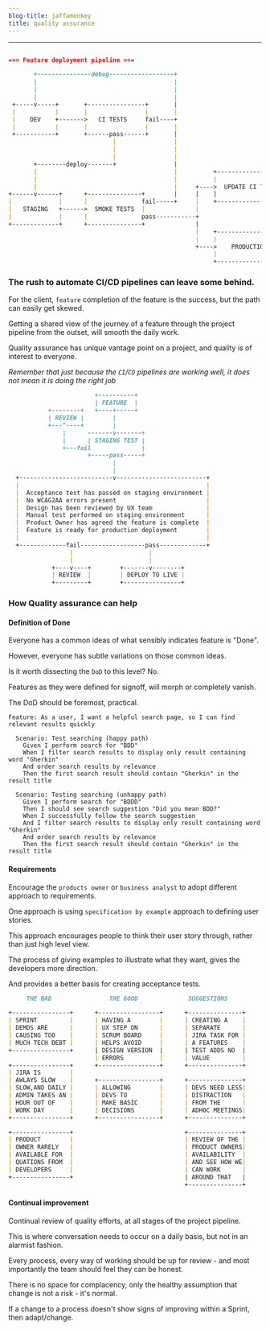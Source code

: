 ```yaml
---
blog-title: jaffamonkey
title: quality assurance
---
```



---
<CodeWave>

```markdown

=== Feature deployment pipeline ===

       +---------------debug------------------+
       |                                      |
       |                                      |
       |                                      |   
 +-----v-----+       +----------------+       |
 |           |       |                |       |
 |    DEV    +------->   CI TESTS     fail----+  
 |           |       |                |       |  
 +-----------+       +------pass------+       |
                             |                |
                             |                |
                             |                |
       +--------deploy-------+                |
       |                                      |          +--------------------+
       |                                      |          |                    |
       |                                      |     +---->  UPDATE CI TESTS   |
+------v------+      +---------------+        |     |    |                    |   
|             |      |               fail-----+     |    +--------------------+
|   STAGING   +------>  SMOKE TESTS  |              |
|             |      |               pass-----------+
+-------------+      +---------------+              |    
                                                    |    +------------------+
                                                    |    |                  |                                      
                                                    +---->    PRODUCTION    |
                                                         |                  |
                                                         +------------------+       
```

### The rush to automate CI/CD pipelines can leave some behind.

For the client, `feature` completion of the feature is the success, but the path can easily get skewed.

Getting a shared view of the journey of a feature through the project pipeline from the outset, will smooth the daily work.

Quality assurance has unique vantage point on a project, and quality is of interest to everyone.

_Remember that just because the `CI`/`CD` pipelines are working well, it does not mean it is doing the right job_ 

```markdown
                        +----------+
                        | FEATURE  |
           +--------+   +----+-----+
           | REVIEW |        |
           +---^----+        |
               |      -------v-------+
               |      | STAGING TEST |
               +---fail              | 
                      +-----pass-----+
                             |
                             |
  +--------------------------v-------------------------+
  |                                                    |
  |  Acceptance test has passed on staging environment |
  |  No WCAG2AA errors present                         |
  |  Design has been reviewed by UX team               |
  |  Manual test performed on staging environment      |
  |  Product Owner has agreed the feature is complete  |
  |  Feature is ready for production deployment        |
  |                                                    |
  +-------------fail------------------pass-------------+ 
                 |                     |
                 |                     |
            +----v----+        +-------v--------+
            | REVIEW  |        | DEPLOY TO LIVE |
            +---------+        +----------------+
```

### How Quality assurance can help

#### Definition of Done

Everyone has a common ideas of what sensibly indicates feature is "Done".

However, everyone has subtle variations on those common ideas.

Is it worth dissecting the `DoD` to this level? No.

Features as they were defined for signoff, will morph or completely vanish.

The DoD should be foremost, practical.

```gherkin
Feature: As a user, I want a helpful search page, so I can find relevant results quickly
  
  Scenario: Test searching (happy path)
    Given I perform search for "BDD" 
    When I filter search results to display only result containing word "Gherkin"
    And order search results by relevance
    Then the first search result should contain "Gherkin" in the result title

  Scenario: Testing searching (unhappy path)
    Given I perform search for "BDDD" 
    Then I should see search suggestion "Did you mean BDD?"
    When I successfully follow the search suggestion
    And I filter search results to display only result containing word "Gherkin"
    And order search results by relevance
    Then the first search result should contain "Gherkin" in the result title
```

#### Requirements

Encourage the `products owner` or `business analyst` to adopt different approach to requirements.

One approach is using `specification by example` approach to defining user stories.

This approach encourages people to think their user story through, rather than just high level view.

The process of giving examples to illustrate what they want, gives the developers more direction.

And provides a better basis for creating acceptance tests.

```markdown
     THE BAD                THE GOOD              SUGGESTIONS

+----------------+      +-----------------+      +---------------+
| SPRINT         |      | HAVING A        |      | CREATING A    |
| DEMOS ARE      |      | UX STEP ON      |      | SEPARATE      |
| CAUSING TOO    |      | SCRUM BOARD     |      | JIRA TASK FOR |
| MUCH TECH DEBT |      | HELPS AVOID     |      | A FEATURES    |
+----------------+      | DESIGN VERSION  |      | TEST ADDS NO  |
                        | ERRORS          |      | VALUE         |
+----------------+      +-----------------+      +---------------+
| JIRA IS        |
| AWLAYS SLOW    |      +-----------------+      +---------------+
| SLOW,AND DAILY |      | ALLOWING        |      | DEVS NEED LESS|
| ADMIN TAKES AN |      | DEVS TO         |      | DISTRACTION   |
| HOUR OUT OF    |      | MAKE BASIC      |      | FROM THE      |
| WORK DAY       |      | DECISIONS       |      | ADHOC MEETINGS|
+----------------+      +-----------------+      +---------------+

+----------------+                               +---------------+
| PRODUCT        |                               | REVIEW OF THE |
| OWNER RARELY   |                               | PRODUCT OWNERS|
| AVAILABLE FOR  |                               | AVAILABILITY  |
| QUATIONS FROM  |                               | AND SEE HOW WE|
| DEVELOPERS     |                               | CAN WORK      |
+----------------+                               | AROUND THAT   |
                                                 +---------------+

```

#### Continual improvement

Continual review of quality efforts, at all stages of the project pipeline.

This is where conversation needs to occur on a daily basis, but not in an alarmist fashion.

Every process, every way of working should be up for review - and most importantly the team should feel they can be honest.

There is no space for complacency, only the healthy assumption that change is not a risk - it's normal.

If a change to a process doesn't show signs of improving within a Sprint, then adapt/change.

</CodeWave>
